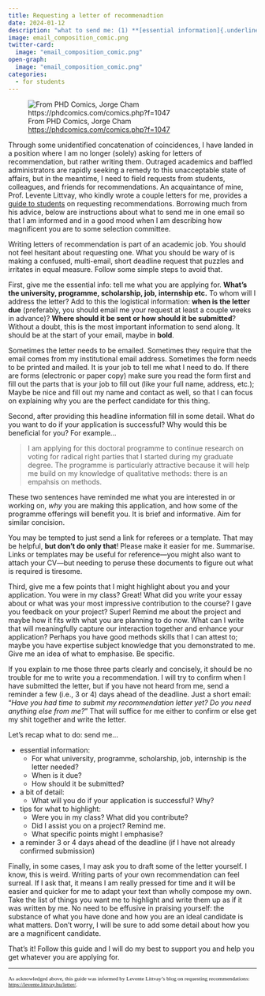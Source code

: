 ```yaml
---
title: Requesting a letter of recommenadtion
date: 2024-01-12
description: "what to send me: (1) **[essential information]{.underline}**: for what university, programme, scholarship, job, internship is the letter needed? When is it due? How should it be submitted? (2) **[A bit of detail]{.underline}**: what will you do if your application is successful? Why? (3) **[Tips for what to highlight]{.underline}**: were you in my class? What did you contribute? Did I assist you on a project? Remind me. What specific points might I emphasise? (4) **[A reminder]{.underline}** 3 or 4 days ahead of the deadline (if I have not already confirmed submission)"
image: email_composition_comic.png
twitter-card:
  image: "email_composition_comic.png"
open-graph:
  image: "email_composition_comic.png"
categories:
  - for students
---
```


![From PHD Comics, Jorge Cham <https://phdcomics.com/comics.php?f=1047>](email_composition_comic.png)

Through some unidentified concatenation of coincidences, I have landed in a position where I am no longer (solely) asking for letters of recommendation, but rather writing them. Outraged academics and baffled administrators are rapidly seeking a remedy to this unacceptable state of affairs, but in the meantime, I need to field requests from students, colleagues, and friends for recommendations. An acquaintance of mine, Prof. Levente Littvay, who kindly wrote a couple letters for me, provides a [guide to students](https://levente.littvay.hu/letter/) on requesting recommendations. Borrowing much from his advice, below are instructions about what to send me in one email so that I am informed and in a good mood when I am describing how magnificent you are to some selection committee.

Writing letters of recommendation is part of an academic job. You should not feel hesitant about requesting one. What you should be wary of is making a confused, multi-email, short deadline request that puzzles and irritates in equal measure. Follow some simple steps to avoid that.

First, give me the essential info: tell me what you are applying for. **What's the university, programme, scholarship, job, internship etc.** To whom will I address the letter? Add to this the logistical information: **when is the letter due** (preferably, you should email me your request at least a couple weeks in advance)? **Where should it be sent or how should it be submitted**? Without a doubt, this is the most important information to send along. It should be at the start of your email, maybe in **bold**. 

Sometimes the letter needs to be emailed. Sometimes they require that the email comes from my institutional email address. Sometimes the form needs to be printed and mailed. It is your job to tell me what I need to do. If there are forms (electronic or paper copy) make sure you read the form first and fill out the parts that is your job to fill out (like your full name, address, etc.); Maybe be nice and fill out my name and contact as well, so that I can focus on explaining why you are the perfect candidate for this thing.

Second, after providing this headline information fill in some detail. What do you want to do if your application is successful? Why would this be beneficial for you? For example...

> I am applying for this doctoral programme to continue research on voting for radical right parties that I started during my graduate degree. The programme is particularly attractive because it will help me build on my knowledge of qualitative methods: there is an empahsis on methods. 

These two sentences have reminded me what you are interested in or working on, *why* you are making this application, and how some of the programme offerings will benefit you. It is brief and informative. Aim for similar concision.

You may be tempted to just send a link for referees or a template. That may be helpful, **but don't do only that**! Please make it easier for me. Summarise. Links or templates may be useful for reference---you might also want to attach your CV---but needing to peruse these documents to figure out what is required is tiresome. 

Third, give me a few points that I might highlight about you and your application. You were in my class? Great! What did you write your essay about or what was your most impressive contribution to the course? I gave you feedback on your project? Super! Remind me about the project and maybe how it fits with what you are planning to do now. What can I write that will meaningfully capture our interaction together and enhance your application? Perhaps you have good methods skills that I can attest to; maybe you have expertise subject knowledge that you demonstrated to me. Give me an idea of what to emphasise. Be specific. 

If you explain to me those three parts clearly and concisely, it should be no trouble for me to write you a recommendation. I will try to confirm when I have submitted the letter, but if you have not heard from me, send a reminder a few (i.e., 3 or 4) days ahead of the deadline. Just a short email: "*Have you had time to submit my recommendation letter yet? Do you need anything else from me?*" That will suffice for me either to confirm or else get my shit together and write the letter.

Let's recap what to do: send me...

- essential information: 
    + For what university, programme, scholarship, job, internship is the letter needed? 
    + When is it due? 
    + How should it be submitted?
- a bit of detail:
    + What will you do if your application is successful? Why?
- tips for what to highlight:
    + Were you in my class? What did you contribute?
    + Did I assist you on a project? Remind me.
    + What specific points might I emphasise?
- a reminder 3 or 4 days ahead of the deadline (if I have not already confirmed submission)

Finally, in some cases, I may ask you to draft some of the letter yourself. I know, this is weird. Writing parts of your own recommendation can feel surreal. If I ask that, it means I am really pressed for time and it will be easier and quicker for me to adapt your text than wholly compose my own. Take the list of things you want me to highlight and write them up as if it was written by me. No need to be effusive in praising yourself: the substance of what you have done and how you are an ideal candidate is what matters. Don't worry, I will be sure to add some detail about how you are a magnificent candidate. 

That's it! Follow this guide and I will do my best to support you and help you get whatever you are applying for.

******

<span style="font-family:Garamond; font-size:0.8em;">As acknowledged above, this guide was informed by Levente Littvay's blog on requesting recommendations: <a href="https://levente.littvay.hu/letter/">https://levente.littvay.hu/letter/</a>.</a></span>


